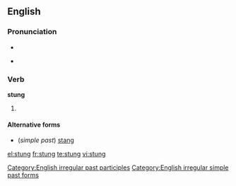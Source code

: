 ==English==

===Pronunciation===
* {{IPA|/'stʌɳ/}}
* {{audio|En-us-stung.ogg|Audio (US)}}
*: {{rhymes|ʌŋ}}

===Verb===
'''stung'''

# {{past of|[[sting]]}}

====Alternative forms====
* (''simple past'') [[stang]]

[[Category:English irregular past participles]]
[[Category:English irregular simple past forms]]

[[el:stung]]
[[fr:stung]]
[[te:stung]]
[[vi:stung]]